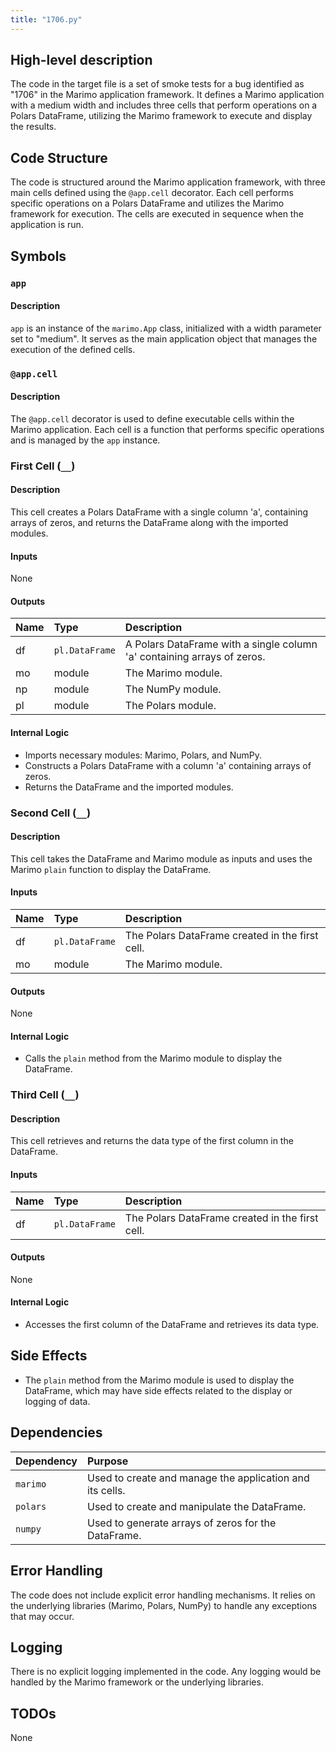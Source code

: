 ```yaml
---
title: "1706.py"
---
```


## High-level description
The code in the target file is a set of smoke tests for a bug identified as "1706" in the Marimo application framework. It defines a Marimo application with a medium width and includes three cells that perform operations on a Polars DataFrame, utilizing the Marimo framework to execute and display the results.

## Code Structure
The code is structured around the Marimo application framework, with three main cells defined using the `@app.cell` decorator. Each cell performs specific operations on a Polars DataFrame and utilizes the Marimo framework for execution. The cells are executed in sequence when the application is run.

## Symbols

### `app`
#### Description
`app` is an instance of the `marimo.App` class, initialized with a width parameter set to "medium". It serves as the main application object that manages the execution of the defined cells.

### `@app.cell`
#### Description
The `@app.cell` decorator is used to define executable cells within the Marimo application. Each cell is a function that performs specific operations and is managed by the `app` instance.

### First Cell (`__`)
#### Description
This cell creates a Polars DataFrame with a single column 'a', containing arrays of zeros, and returns the DataFrame along with the imported modules.

#### Inputs
None

#### Outputs
| Name | Type | Description |
|:-----|:-----|:------------|
| df | `pl.DataFrame` | A Polars DataFrame with a single column 'a' containing arrays of zeros. |
| mo | module | The Marimo module. |
| np | module | The NumPy module. |
| pl | module | The Polars module. |

#### Internal Logic
- Imports necessary modules: Marimo, Polars, and NumPy.
- Constructs a Polars DataFrame with a column 'a' containing arrays of zeros.
- Returns the DataFrame and the imported modules.

### Second Cell (`__`)
#### Description
This cell takes the DataFrame and Marimo module as inputs and uses the Marimo `plain` function to display the DataFrame.

#### Inputs
| Name | Type | Description |
|:-----|:-----|:------------|
| df | `pl.DataFrame` | The Polars DataFrame created in the first cell. |
| mo | module | The Marimo module. |

#### Outputs
None

#### Internal Logic
- Calls the `plain` method from the Marimo module to display the DataFrame.

### Third Cell (`__`)
#### Description
This cell retrieves and returns the data type of the first column in the DataFrame.

#### Inputs
| Name | Type | Description |
|:-----|:-----|:------------|
| df | `pl.DataFrame` | The Polars DataFrame created in the first cell. |

#### Outputs
None

#### Internal Logic
- Accesses the first column of the DataFrame and retrieves its data type.

## Side Effects
- The `plain` method from the Marimo module is used to display the DataFrame, which may have side effects related to the display or logging of data.

## Dependencies
| Dependency | Purpose |
|:-----------|:--------|
| `marimo` | Used to create and manage the application and its cells. |
| `polars` | Used to create and manipulate the DataFrame. |
| `numpy` | Used to generate arrays of zeros for the DataFrame. |

## Error Handling
The code does not include explicit error handling mechanisms. It relies on the underlying libraries (Marimo, Polars, NumPy) to handle any exceptions that may occur.

## Logging
There is no explicit logging implemented in the code. Any logging would be handled by the Marimo framework or the underlying libraries.

## TODOs
None